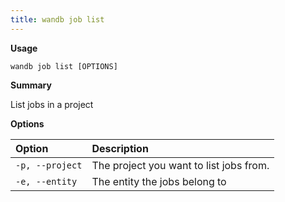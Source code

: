 ---
title: wandb job list
---

**Usage**

`wandb job list [OPTIONS]`

**Summary**

List jobs in a project


**Options**

| **Option** | **Description** |
| :--- | :--- |
| `-p, --project` | The project you want to list jobs from. |
| `-e, --entity` | The entity the jobs belong to |



